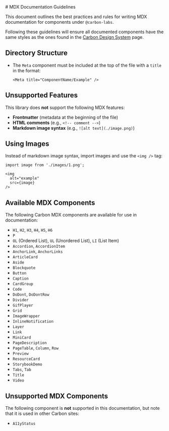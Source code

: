 <Meta title="MDX Components/MDX Documentation Guidelines" />
# MDX Documentation Guidelines  

This document outlines the best practices and rules for writing MDX documentation 
for components under `@carbon-labs`. 

Following these guidelines will ensure all documented components have the same styles
as the ones found in the [Carbon Design System](https://carbondesignsystem.com) page.


## Directory Structure  
- The `Meta` component must be included at the top of the file with a `title` in the format:  
  ```mdx
  <Meta title="ComponentName/Example" />
  ```

## Unsupported Features  
This library does **not** support the following MDX features:
- **Frontmatter** (metadata at the beginning of the file)
- **HTML comments** (e.g., `<!-- comment -->`)
- **Markdown image syntax** (e.g., `![alt text](./image.png)`)

## Using Images  
Instead of markdown image syntax, import images and use the `<img />` tag:  
```mdx
import image from './images/1.png';

<img
  alt="example"
  src={image}
/>
```

## Available MDX Components  
The following Carbon MDX components are available for use in documentation:  

- `H1`, `H2`, `H3`, `H4`, `H5`, `H6`  
- `P`  
- `OL` (Ordered List), `UL` (Unordered List), `LI` (List Item)  
- `Accordion`, `AccordionItem`
- `AnchorLink`, `AnchorLinks`
- `ArticleCard`
- `Aside`
- `Blockquote`
- `Button`
- `Caption`
- `CardGroup`
- `Code`
- `DoDont`, `DoDontRow`
- `Divider`
- `GifPlayer`
- `Grid`
- `ImageWrapper`
- `InlineNotification`
- `Layer`
- `Link`
- `MiniCard`
- `PageDescription`
- `PageTable`, `Column`, `Row`
- `Preview`
- `ResourceCard`
- `StorybookDemo`
- `Tabs`, `Tab`
- `Title`
- `Video`

## Unsupported MDX Components  
The following component is **not** supported in this documentation,
but note that it is used in other Carbon sites:

- `A11yStatus`

